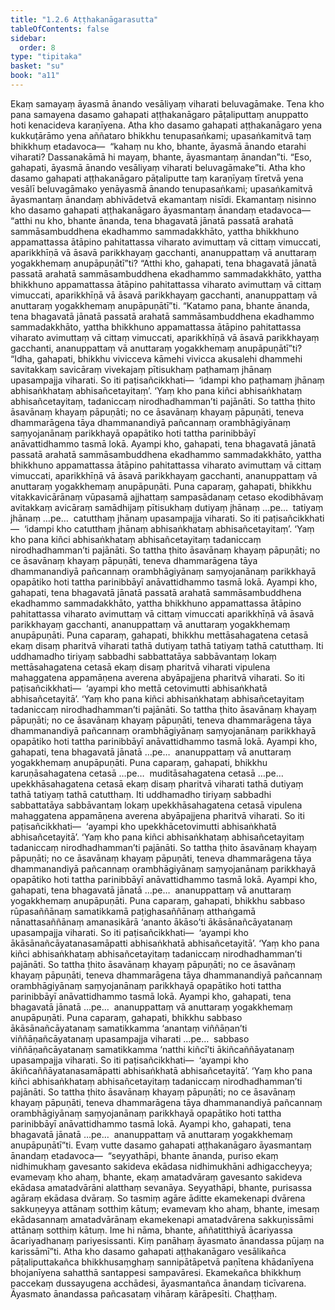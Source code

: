 ```yaml
---
title: "1.2.6 Aṭṭhakanāgarasutta"
tableOfContents: false
sidebar:
  order: 8
type: "tipitaka"
basket: "su"
book: "a11"
---
```



<DynamicBreadcrumb />

<Division number="16" book="a11">

<Paragraph number="143" book="a11">
Ekaṃ samayaṃ āyasmā ānando vesāliyaṃ viharati beluvagāmake. Tena kho pana samayena dasamo gahapati aṭṭhakanāgaro pāṭaliputtaṃ anuppatto hoti kenacideva karaṇīyena.
</Paragraph>

<Paragraph number="144" book="a11">
Atha kho dasamo gahapati aṭṭhakanāgaro yena kukkuṭārāmo yena aññataro bhikkhu tenupasaṅkami; upasaṅkamitvā taṃ bhikkhuṃ etadavoca—  “kahaṃ nu kho, bhante, āyasmā ānando etarahi viharati? Dassanakāmā hi mayaṃ, bhante, āyasmantaṃ ānandan”ti. “Eso, gahapati, āyasmā ānando vesāliyaṃ viharati beluvagāmake”ti.
</Paragraph>

<Paragraph number="145" book="a11">
Atha kho dasamo gahapati aṭṭhakanāgaro pāṭaliputte taṃ karaṇīyaṃ tīretvā yena vesālī beluvagāmako yenāyasmā ānando tenupasaṅkami; upasaṅkamitvā āyasmantaṃ ānandaṃ abhivādetvā ekamantaṃ nisīdi. Ekamantaṃ nisinno kho dasamo gahapati aṭṭhakanāgaro āyasmantaṃ ānandaṃ etadavoca—  “atthi nu kho, bhante ānanda, tena bhagavatā jānatā passatā arahatā sammāsambuddhena ekadhammo sammadakkhāto, yattha bhikkhuno appamattassa ātāpino pahitattassa viharato avimuttaṃ vā cittaṃ vimuccati, aparikkhīṇā vā āsavā parikkhayaṃ gacchanti, ananuppattaṃ vā anuttaraṃ yogakkhemaṃ anupāpuṇātī”ti? “Atthi kho, gahapati, tena bhagavatā jānatā passatā arahatā sammāsambuddhena ekadhammo sammadakkhāto, yattha bhikkhuno appamattassa ātāpino pahitattassa viharato avimuttaṃ vā cittaṃ vimuccati, aparikkhīṇā vā āsavā parikkhayaṃ gacchanti, ananuppattaṃ vā anuttaraṃ yogakkhemaṃ anupāpuṇātī”ti.
</Paragraph>

<Paragraph number="146" book="a11">
“Katamo pana, bhante ānanda, tena bhagavatā jānatā passatā arahatā sammāsambuddhena ekadhammo sammadakkhāto, yattha bhikkhuno appamattassa ātāpino pahitattassa viharato avimuttaṃ vā cittaṃ vimuccati, aparikkhīṇā vā āsavā parikkhayaṃ gacchanti, ananuppattaṃ vā anuttaraṃ yogakkhemaṃ anupāpuṇātī”ti? “Idha, gahapati, bhikkhu vivicceva kāmehi vivicca akusalehi dhammehi savitakkaṃ savicāraṃ vivekajaṃ pītisukhaṃ paṭhamaṃ jhānaṃ upasampajja viharati. So iti paṭisañcikkhati—  ‘idampi kho paṭhamaṃ jhānaṃ abhisaṅkhataṃ abhisañcetayitaṃ’. ‘Yaṃ kho pana kiñci abhisaṅkhataṃ abhisañcetayitaṃ, tadaniccaṃ nirodhadhamman’ti pajānāti. So tattha ṭhito āsavānaṃ khayaṃ pāpuṇāti; no ce āsavānaṃ khayaṃ pāpuṇāti, teneva dhammarāgena tāya dhammanandiyā pañcannaṃ orambhāgiyānaṃ saṃyojanānaṃ parikkhayā opapātiko hoti tattha parinibbāyī anāvattidhammo tasmā lokā. Ayampi kho, gahapati, tena bhagavatā jānatā passatā arahatā sammāsambuddhena ekadhammo sammadakkhāto, yattha bhikkhuno appamattassa ātāpino pahitattassa viharato avimuttaṃ vā cittaṃ vimuccati, aparikkhīṇā vā āsavā parikkhayaṃ gacchanti, ananuppattaṃ vā anuttaraṃ yogakkhemaṃ anupāpuṇāti.
</Paragraph>

<Paragraph number="147" book="a11">
Puna caparaṃ, gahapati, bhikkhu vitakkavicārānaṃ vūpasamā ajjhattaṃ sampasādanaṃ cetaso ekodibhāvaṃ avitakkaṃ avicāraṃ samādhijaṃ pītisukhaṃ dutiyaṃ jhānaṃ …pe…  tatiyaṃ jhānaṃ …pe…  catutthaṃ jhānaṃ upasampajja viharati. So iti paṭisañcikkhati—  ‘idampi kho catutthaṃ jhānaṃ abhisaṅkhataṃ abhisañcetayitaṃ’. ‘Yaṃ kho pana kiñci abhisaṅkhataṃ abhisañcetayitaṃ tadaniccaṃ nirodhadhamman’ti pajānāti. So tattha ṭhito āsavānaṃ khayaṃ pāpuṇāti; no ce āsavānaṃ khayaṃ pāpuṇāti, teneva dhammarāgena tāya dhammanandiyā pañcannaṃ orambhāgiyānaṃ saṃyojanānaṃ parikkhayā opapātiko hoti tattha parinibbāyī anāvattidhammo tasmā lokā. Ayampi kho, gahapati, tena bhagavatā jānatā passatā arahatā sammāsambuddhena ekadhammo sammadakkhāto, yattha bhikkhuno appamattassa ātāpino pahitattassa viharato avimuttaṃ vā cittaṃ vimuccati aparikkhīṇā vā āsavā parikkhayaṃ gacchanti, ananuppattaṃ vā anuttaraṃ yogakkhemaṃ anupāpuṇāti.
</Paragraph>

<Paragraph number="148" book="a11">
Puna caparaṃ, gahapati, bhikkhu mettāsahagatena cetasā ekaṃ disaṃ pharitvā viharati tathā dutiyaṃ tathā tatiyaṃ tathā catutthaṃ. Iti uddhamadho tiriyaṃ sabbadhi sabbattatāya sabbāvantaṃ lokaṃ mettāsahagatena cetasā ekaṃ disaṃ pharitvā viharati vipulena mahaggatena appamāṇena averena abyāpajjena pharitvā viharati. So iti paṭisañcikkhati—  ‘ayampi kho mettā cetovimutti abhisaṅkhatā abhisañcetayitā’. ‘Yaṃ kho pana kiñci abhisaṅkhataṃ abhisañcetayitaṃ tadaniccaṃ nirodhadhamman’ti pajānāti. So tattha ṭhito āsavānaṃ khayaṃ pāpuṇāti; no ce āsavānaṃ khayaṃ pāpuṇāti, teneva dhammarāgena tāya dhammanandiyā pañcannaṃ orambhāgiyānaṃ saṃyojanānaṃ parikkhayā opapātiko hoti tattha parinibbāyī anāvattidhammo tasmā lokā. Ayampi kho, gahapati, tena bhagavatā jānatā …pe…  ananuppattaṃ vā anuttaraṃ yogakkhemaṃ anupāpuṇāti.
</Paragraph>

<Paragraph number="149" book="a11">
Puna caparaṃ, gahapati, bhikkhu karuṇāsahagatena cetasā …pe…  muditāsahagatena cetasā …pe…  upekkhāsahagatena cetasā ekaṃ disaṃ pharitvā viharati tathā dutiyaṃ tathā tatiyaṃ tathā catutthaṃ. Iti uddhamadho tiriyaṃ sabbadhi sabbattatāya sabbāvantaṃ lokaṃ upekkhāsahagatena cetasā vipulena mahaggatena appamāṇena averena abyāpajjena pharitvā viharati. So iti paṭisañcikkhati—  ‘ayampi kho upekkhācetovimutti abhisaṅkhatā abhisañcetayitā’. ‘Yaṃ kho pana kiñci abhisaṅkhataṃ abhisañcetayitaṃ tadaniccaṃ nirodhadhamman’ti pajānāti. So tattha ṭhito āsavānaṃ khayaṃ pāpuṇāti; no ce āsavānaṃ khayaṃ pāpuṇāti, teneva dhammarāgena tāya dhammanandiyā pañcannaṃ orambhāgiyānaṃ saṃyojanānaṃ parikkhayā opapātiko hoti tattha parinibbāyī anāvattidhammo tasmā lokā. Ayampi kho, gahapati, tena bhagavatā jānatā …pe…  ananuppattaṃ vā anuttaraṃ yogakkhemaṃ anupāpuṇāti.
</Paragraph>

<Paragraph number="150" book="a11">
Puna caparaṃ, gahapati, bhikkhu sabbaso rūpasaññānaṃ samatikkamā paṭighasaññānaṃ atthaṅgamā nānattasaññānaṃ amanasikārā ‘ananto ākāso’ti ākāsānañcāyatanaṃ upasampajja viharati. So iti paṭisañcikkhati—  ‘ayampi kho ākāsānañcāyatanasamāpatti abhisaṅkhatā abhisañcetayitā’. ‘Yaṃ kho pana kiñci abhisaṅkhataṃ abhisañcetayitaṃ tadaniccaṃ nirodhadhamman’ti pajānāti. So tattha ṭhito āsavānaṃ khayaṃ pāpuṇāti; no ce āsavānaṃ khayaṃ pāpuṇāti, teneva dhammarāgena tāya dhammanandiyā pañcannaṃ orambhāgiyānaṃ saṃyojanānaṃ parikkhayā opapātiko hoti tattha parinibbāyī anāvattidhammo tasmā lokā. Ayampi kho, gahapati, tena bhagavatā jānatā …pe…  ananuppattaṃ vā anuttaraṃ yogakkhemaṃ anupāpuṇāti.
</Paragraph>

<Paragraph number="151" book="a11">
Puna caparaṃ, gahapati, bhikkhu sabbaso ākāsānañcāyatanaṃ samatikkamma ‘anantaṃ viññāṇan’ti viññāṇañcāyatanaṃ upasampajja viharati …pe…  sabbaso viññāṇañcāyatanaṃ samatikkamma ‘natthi kiñcī’ti ākiñcaññāyatanaṃ upasampajja viharati. So iti paṭisañcikkhati—  ‘ayampi kho ākiñcaññāyatanasamāpatti abhisaṅkhatā abhisañcetayitā’. ‘Yaṃ kho pana kiñci abhisaṅkhataṃ abhisañcetayitaṃ tadaniccaṃ nirodhadhamman’ti pajānāti. So tattha ṭhito āsavānaṃ khayaṃ pāpuṇāti; no ce āsavānaṃ khayaṃ pāpuṇāti, teneva dhammarāgena tāya dhammanandiyā pañcannaṃ orambhāgiyānaṃ saṃyojanānaṃ parikkhayā opapātiko hoti tattha parinibbāyī anāvattidhammo tasmā lokā. Ayampi kho, gahapati, tena bhagavatā jānatā …pe…  ananuppattaṃ vā anuttaraṃ yogakkhemaṃ anupāpuṇātī”ti.
</Paragraph>

<Paragraph number="152" book="a11">
Evaṃ vutte dasamo gahapati aṭṭhakanāgaro āyasmantaṃ ānandaṃ etadavoca—  “seyyathāpi, bhante ānanda, puriso ekaṃ nidhimukhaṃ gavesanto sakideva ekādasa nidhimukhāni adhigaccheyya; evamevaṃ kho ahaṃ, bhante, ekaṃ amatadvāraṃ gavesanto sakideva ekādasa amatadvārāni alatthaṃ sevanāya. Seyyathāpi, bhante, purisassa agāraṃ ekādasa dvāraṃ. So tasmiṃ agāre āditte ekamekenapi dvārena sakkuṇeyya attānaṃ sotthiṃ kātuṃ; evamevaṃ kho ahaṃ, bhante, imesaṃ ekādasannaṃ amatadvārānaṃ ekamekenapi amatadvārena sakkuṇissāmi attānaṃ sotthiṃ kātuṃ. Ime hi nāma, bhante, aññatitthiyā ācariyassa ācariyadhanaṃ pariyesissanti. Kiṃ panāhaṃ āyasmato ānandassa pūjaṃ na karissāmī”ti.
</Paragraph>

<Paragraph number="153" book="a11">
Atha kho dasamo gahapati aṭṭhakanāgaro vesālikañca pāṭaliputtakañca bhikkhusaṃghaṃ sannipātāpetvā paṇītena khādanīyena bhojanīyena sahatthā santappesi sampavāresi. Ekamekañca bhikkhuṃ paccekaṃ dussayugena acchādesi, āyasmantañca ānandaṃ ticīvarena. Āyasmato ānandassa pañcasataṃ vihāraṃ kārāpesīti.

</Paragraph>
</Division>

<Paragraph number="154" type="center" book="a11">
Chaṭṭhaṃ.
</Paragraph>